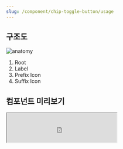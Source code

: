 ```yaml
---
slug: /component/chip-toggle-button/usage
---
```


## 구조도

<Anatomy>![anatomy](./anatomy.png)</Anatomy>

1. Root
2. Label
3. Prefix Icon
4. Suffix Icon

## 컴포넌트 미리보기

<Iframe
  src="https://sprout-storybook.vercel.app/iframe.html?args=&id=components-chips-chiptogglebutton--basic&viewMode=story"
  height="80px"
/>

## 옵션

<HalfCard>
  <HalfCardImageCell>
    ![chipbutton options size](./chiptogglebutton-options-size.png)
  </HalfCardImageCell>
  <HalfCardDescriptionCell>
    <HalfCardDescriptionTitle>Size</HalfCardDescriptionTitle>
    <HalfCardDescription>
      Chip Toggle Button은 small, medium 2개의 사이즈를 가질 수 있습니다.
      medium이 가장 보편적으로 사용되며, 페이지 내의 중요도와 시각적 균형에 맞게
      적절하게 사용합니다.
    </HalfCardDescription>
  </HalfCardDescriptionCell>
</HalfCard>

<HalfCard>
  <HalfCardImageCell>
    ![chip filter options selection](./chiptogglebutton-options-selection.png)
  </HalfCardImageCell>
  <HalfCardDescriptionCell>
    <HalfCardDescriptionTitle>Selection</HalfCardDescriptionTitle>
    <HalfCardDescription>
      Chip Toggle Button는 selected, unselected 중 하나의 상태를 가질 수
      있습니다.
    </HalfCardDescription>
  </HalfCardDescriptionCell>
</HalfCard>

<HalfCard>
  <HalfCardImageCell>
    ![chip filter options disabled](./chiptogglebutton-options-disabled.png)
  </HalfCardImageCell>
  <HalfCardDescriptionCell>
    <HalfCardDescriptionTitle>Disabled</HalfCardDescriptionTitle>
    <HalfCardDescription>
      Disabled 상태는 Chip Toggle Button이 존재하지만 지금은 사용할 수 없는
      상태를 나타냅니다. 이 옵션은 레이아웃 일관성을 유지하고 이후 상호작용이
      가능할 수도 있음을 사용자에게 알려줍니다.
    </HalfCardDescription>
  </HalfCardDescriptionCell>
</HalfCard>

<HalfCard>
  <HalfCardImageCell>
    ![chip filter options icon](./chiptogglebutton-options-icon.png)
  </HalfCardImageCell>
  <HalfCardDescriptionCell>
    <HalfCardDescriptionTitle>Icon</HalfCardDescriptionTitle>
    <HalfCardDescription>
      Prefix icon으로 Label을 보조하기 위한 모노크롬 아이콘을 사용할 수
      있습니다. Suffix icon으로 Chevron을 사용해 칩 버튼의 상호작용을 강조할 수
      있습니다. 동시 사용은 권장하지 않습니다.
    </HalfCardDescription>
  </HalfCardDescriptionCell>
</HalfCard>

### 옵션 테이블

| 속성        | 값          | 기본값 |
| ----------- | ----------- | ------ |
| is disabled | true, false | false  |
| prefix icon | icon        |        |
| suffix icon | Icon        |        |

## 상호작용

### 터치 / 마우스

<FullCard>
  <FullCardImageCell>
    ![chiptogglebutton-usage-click-touch](./chiptogglebutton-usage-click-touch.png)
  </FullCardImageCell>
  <FullCardDescription>
    마우스 클릭 또는 터치로 Chip Toggle Button과 상호작용할 수 있습니다.
  </FullCardDescription>
</FullCard>

### 키보드

<HalfCard>
  <HalfCardImageCell>
    ![chiptogglebutton-usage-focus](./chiptogglebutton-usage-focus.png)
  </HalfCardImageCell>
  <HalfCardDescriptionCell>
    <HalfCardDescriptionTitle>Focus</HalfCardDescriptionTitle>
    <HalfCardDescription>
      <Keyboard>Space</Keyboard> 또는 <Keyboard>Enter</Keyboard> 키를 통해 Chip
      Selected 상태를 전환할 수 있습니다.
    </HalfCardDescription>
  </HalfCardDescriptionCell>
</HalfCard>

## 가이드라인

### Do / Don't

<br />

<DoDontLayout>
  <DoBox>
    <DoImage>
      ![chiptogglebutton-guideline-do](./chiptogglebutton-guideline-do.png)
    </DoImage>
    <DoText>
      유저가 빠르게 원하는 액션을 선택할 수 있도록 Label을 간결하고 명료하게
      작성합니다.
    </DoText>
  </DoBox>
  <DontBox>
    <DontImage>
      ![chiptogglebutton-guideline-dont](./chiptogglebutton-guideline-dont.png)
    </DontImage>
    <DontText>
      불필요한 단어 사용을 지양합니다. Label은 1줄을 초과할 수 없습니다.
    </DontText>
  </DontBox>
</DoDontLayout>

